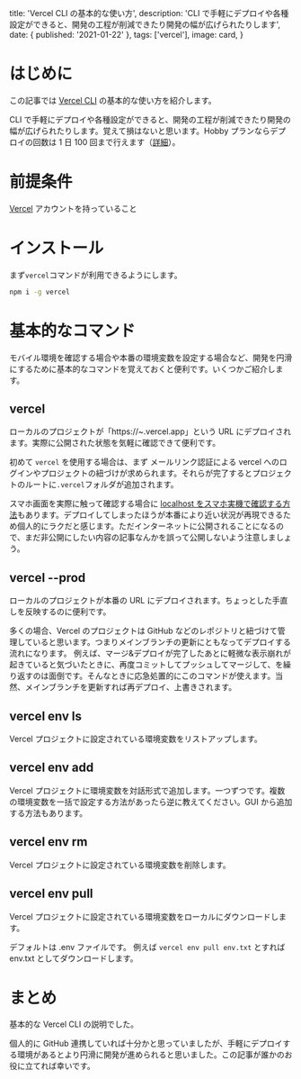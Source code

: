 
  title: 'Vercel CLI の基本的な使い方',
  description:
    'CLI で手軽にデプロイや各種設定ができると、開発の工程が削減できたり開発の幅が広げられたりします',
  date: { published: '2021-01-22' },
  tags: ['vercel'],
  image: card,
}

# はじめに

この記事では [Vercel CLI](https://vercel.com/docs/cli) の基本的な使い方を紹介します。

CLI で手軽にデプロイや各種設定ができると、開発の工程が削減できたり開発の幅が広げられたりします。覚えて損はないと思います。Hobby プランならデプロイの回数は 1 日 100 回まで行えます（[詳細](https://vercel.com/docs/platform/limits)）。

# 前提条件

[Vercel](https://vercel.com/docs/cli) アカウントを持っていること

# インストール

まず`vercel`コマンドが利用できるようにします。

```sh
npm i -g vercel
```

# 基本的なコマンド

モバイル環境を確認する場合や本番の環境変数を設定する場合など、開発を円滑にするために基本的なコマンドを覚えておくと便利です。いくつかご紹介します。

## vercel

ローカルのプロジェクトが「https://~.vercel.app」という URL にデプロイされます。実際に公開された状態を気軽に確認できて便利です。

初めて `vercel` を使用する場合は、まず メールリンク認証による vercel へのログインやプロジェクトの紐づけが求められます。それらが完了するとプロジェクトのルートに`.vercel`フォルダが追加されます。

スマホ画面を実際に触って確認する場合に [localhost をスマホ実機で確認する方法](https://qiita.com/nanarya/items/8d01dfb4de434e7b8acc)もあります。デプロイしてしまったほうが本番により近い状況が再現できるため個人的にラクだと感じます。ただインターネットに公開されることになるので、まだ非公開にしたい内容の記事なんかを誤って公開しないよう注意しましょう。

## vercel --prod

ローカルのプロジェクトが本番の URL にデプロイされます。ちょっとした手直しを反映するのに便利です。

多くの場合、Vercel のプロジェクトは GitHub などのレポジトリと紐づけて管理していると思います。つまりメインブランチの更新にともなってデプロイする流れになります。
例えば、マージ&デプロイが完了したあとに軽微な表示崩れが起きていると気づいたときに、再度コミットしてプッシュしてマージして、を繰り返すのは面倒です。そんなときに応急処置的にこのコマンドが使えます。当然、メインブランチを更新すれば再デプロイ、上書きされます。

## vercel env ls

Vercel プロジェクトに設定されている環境変数をリストアップします。

## vercel env add

Vercel プロジェクトに環境変数を対話形式で追加します。一つずつです。複数の環境変数を一括で設定する方法があったら逆に教えてください。GUI から追加する方法もあります。

## vercel env rm

Vercel プロジェクトに設定されている環境変数を削除します。

## vercel env pull

Vercel プロジェクトに設定されている環境変数をローカルにダウンロードします。

デフォルトは .env ファイルです。
例えば `vercel env pull env.txt` とすれば env.txt としてダウンロードします。

# まとめ

基本的な Vercel CLI の説明でした。

個人的に GitHub 連携していれば十分かと思っていましたが、手軽にデプロイする環境があるとより円滑に開発が進められると思いました。この記事が誰かのお役に立てれば幸いです。
